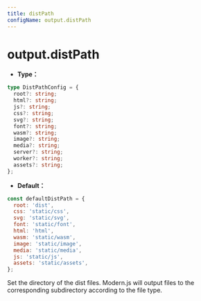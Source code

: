 ```yaml
---
title: distPath
configName: output.distPath
---
```


# output.distPath

- **Type：**

```ts
type DistPathConfig = {
  root?: string;
  html?: string;
  js?: string;
  css?: string;
  svg?: string;
  font?: string;
  wasm?: string;
  image?: string;
  media?: string;
  server?: string;
  worker?: string;
  assets?: string;
};
```

- **Default：**

```js
const defaultDistPath = {
  root: 'dist',
  css: 'static/css',
  svg: 'static/svg',
  font: 'static/font',
  html: 'html',
  wasm: 'static/wasm',
  image: 'static/image',
  media: 'static/media',
  js: 'static/js',
  assets: 'static/assets',
};
```

Set the directory of the dist files. Modern.js will output files to the corresponding subdirectory according to the file type.


<RsbuildConfig />
